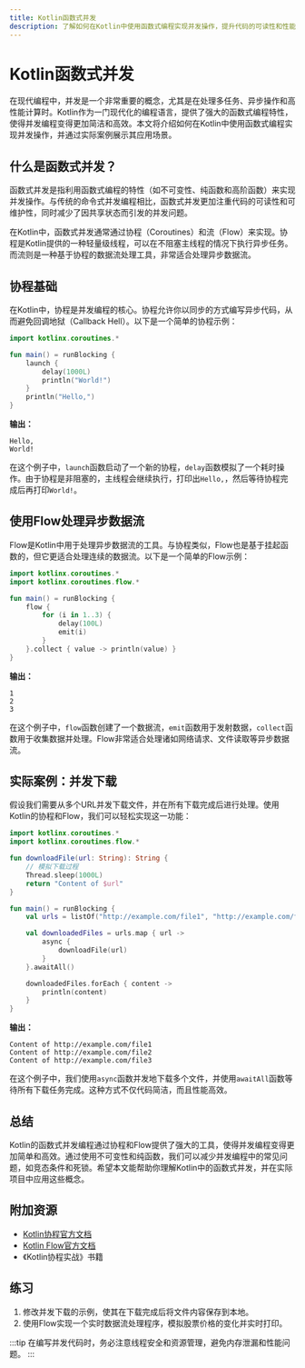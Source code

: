 ```yaml
---
title: Kotlin函数式并发
description: 了解如何在Kotlin中使用函数式编程实现并发操作，提升代码的可读性和性能。
---
```


# Kotlin函数式并发

在现代编程中，并发是一个非常重要的概念，尤其是在处理多任务、异步操作和高性能计算时。Kotlin作为一门现代化的编程语言，提供了强大的函数式编程特性，使得并发编程变得更加简洁和高效。本文将介绍如何在Kotlin中使用函数式编程实现并发操作，并通过实际案例展示其应用场景。

## 什么是函数式并发？

函数式并发是指利用函数式编程的特性（如不可变性、纯函数和高阶函数）来实现并发操作。与传统的命令式并发编程相比，函数式并发更加注重代码的可读性和可维护性，同时减少了因共享状态而引发的并发问题。

在Kotlin中，函数式并发通常通过协程（Coroutines）和流（Flow）来实现。协程是Kotlin提供的一种轻量级线程，可以在不阻塞主线程的情况下执行异步任务。而流则是一种基于协程的数据流处理工具，非常适合处理异步数据流。

## 协程基础

在Kotlin中，协程是并发编程的核心。协程允许你以同步的方式编写异步代码，从而避免回调地狱（Callback Hell）。以下是一个简单的协程示例：

```kotlin
import kotlinx.coroutines.*

fun main() = runBlocking {
    launch {
        delay(1000L)
        println("World!")
    }
    println("Hello,")
}
```

**输出：**
```
Hello,
World!
```

在这个例子中，`launch`函数启动了一个新的协程，`delay`函数模拟了一个耗时操作。由于协程是非阻塞的，主线程会继续执行，打印出`Hello,`，然后等待协程完成后再打印`World!`。

## 使用Flow处理异步数据流

Flow是Kotlin中用于处理异步数据流的工具。与协程类似，Flow也是基于挂起函数的，但它更适合处理连续的数据流。以下是一个简单的Flow示例：

```kotlin
import kotlinx.coroutines.*
import kotlinx.coroutines.flow.*

fun main() = runBlocking {
    flow {
        for (i in 1..3) {
            delay(100L)
            emit(i)
        }
    }.collect { value -> println(value) }
}
```

**输出：**
```
1
2
3
```

在这个例子中，`flow`函数创建了一个数据流，`emit`函数用于发射数据，`collect`函数用于收集数据并处理。Flow非常适合处理诸如网络请求、文件读取等异步数据流。

## 实际案例：并发下载

假设我们需要从多个URL并发下载文件，并在所有下载完成后进行处理。使用Kotlin的协程和Flow，我们可以轻松实现这一功能：

```kotlin
import kotlinx.coroutines.*
import kotlinx.coroutines.flow.*

fun downloadFile(url: String): String {
    // 模拟下载过程
    Thread.sleep(1000L)
    return "Content of $url"
}

fun main() = runBlocking {
    val urls = listOf("http://example.com/file1", "http://example.com/file2", "http://example.com/file3")

    val downloadedFiles = urls.map { url ->
        async {
            downloadFile(url)
        }
    }.awaitAll()

    downloadedFiles.forEach { content ->
        println(content)
    }
}
```

**输出：**
```
Content of http://example.com/file1
Content of http://example.com/file2
Content of http://example.com/file3
```

在这个例子中，我们使用`async`函数并发地下载多个文件，并使用`awaitAll`函数等待所有下载任务完成。这种方式不仅代码简洁，而且性能高效。

## 总结

Kotlin的函数式并发编程通过协程和Flow提供了强大的工具，使得并发编程变得更加简单和高效。通过使用不可变性和纯函数，我们可以减少并发编程中的常见问题，如竞态条件和死锁。希望本文能帮助你理解Kotlin中的函数式并发，并在实际项目中应用这些概念。

## 附加资源

- [Kotlin协程官方文档](https://kotlinlang.org/docs/coroutines-guide.html)
- [Kotlin Flow官方文档](https://kotlinlang.org/docs/flow.html)
- 《Kotlin协程实战》书籍

## 练习

1. 修改并发下载的示例，使其在下载完成后将文件内容保存到本地。
2. 使用Flow实现一个实时数据流处理程序，模拟股票价格的变化并实时打印。

:::tip
在编写并发代码时，务必注意线程安全和资源管理，避免内存泄漏和性能问题。
:::
